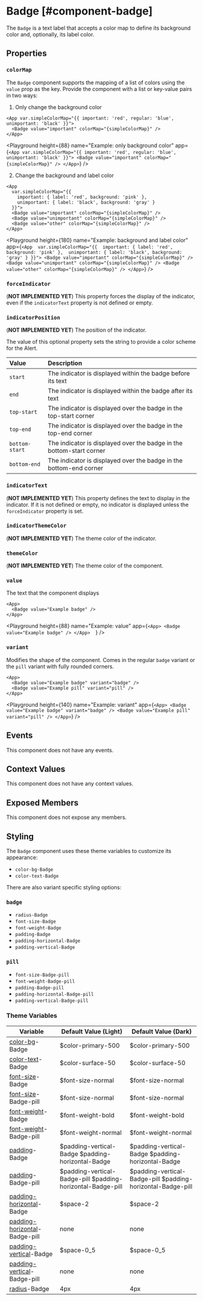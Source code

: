
# Badge [#component-badge]

The `Badge` is a text label that accepts a color map to define its background color and, optionally, its label color.

## Properties

### `colorMap`

The `Badge` component supports the mapping of a list of colors using the `value` prop as the key. Provide the component with a list or key-value pairs in two ways:

1. Only change the background color

```ueml copy {2}
<App var.simpleColorMap="{{ important: 'red', regular: 'blue', unimportant: 'black' }}">
  <Badge value="important" colorMap="{simpleColorMap}" />
</App>
```

<Playground
  height={88}
  name="Example: only background color"
  app={`
    <App var.simpleColorMap="{{ important: 'red', regular: 'blue', unimportant: 'black' }}">
      <Badge value="important" colorMap="{simpleColorMap}" />
    </App>
`}
/>

2. Change the background and label color

```ueml copy {2-5}
<App 
  var.simpleColorMap="{{ 
    important: { label: 'red', background: 'pink' }, 
    unimportant: { label: 'black', background: 'gray' }
  }}">
  <Badge value="important" colorMap="{simpleColorMap}" />
  <Badge value="unimportant" colorMap="{simpleColorMap}" />
  <Badge value="other" colorMap="{simpleColorMap}" />
</App>
```

<Playground
  height={180}
  name="Example: background and label color"
  app={`
  <App 
    var.simpleColorMap="{{ 
      important: { label: 'red', background: 'pink' }, 
      unimportant: { label: 'black', background: 'gray' }
    }}">
    <Badge value="important" colorMap="{simpleColorMap}" />
    <Badge value="unimportant" colorMap="{simpleColorMap}" />
    <Badge value="other" colorMap="{simpleColorMap}" />
  </App>
  `}
/>

### `forceIndicator`

(**NOT IMPLEMENTED YET**) This property forces the display of the indicator, even if the `indicatorText` property is not defined or empty.

### `indicatorPosition`

(**NOT IMPLEMENTED YET**) The position of the indicator.

The value of this optional property sets the string to provide a color scheme for the Alert.

| Value          | Description                                                          |
| :------------- | :------------------------------------------------------------------- |
| `start`        | The indicator is displayed within the badge before its text          |
| `end`          | The indicator is displayed within the badge after its text           |
| `top-start`    | The indicator is displayed over the badge in the top-start corner    |
| `top-end`      | The indicator is displayed over the badge in the top-end corner      |
| `bottom-start` | The indicator is displayed over the badge in the bottom-start corner |
| `bottom-end`   | The indicator is displayed over the badge in the bottom-end corner   |

### `indicatorText`

(**NOT IMPLEMENTED YET**) This property defines the text to display in the indicator. If it is not defined or empty, no indicator is displayed unless the `forceIndicator` property is set.

### `indicatorThemeColor`

(**NOT IMPLEMENTED YET**) The theme color of the indicator.

### `themeColor`

(**NOT IMPLEMENTED YET**) The theme color of the component.

### `value`

The text that the component displays

```ueml copy
<App>
  <Badge value="Example badge" />
</App>  
```

<Playground 
  height={88} 
  name="Example: value" 
  app={`
    <App>
      <Badge value="Example badge" />
    </App>  
  `} />

### `variant`

Modifies the shape of the component. Comes in the regular `badge` variant or the `pill` variant with fully rounded corners.

```ueml copy
<App>
  <Badge value="Example badge" variant="badge" />
  <Badge value="Example pill" variant="pill" />
</App>
```

<Playground
  height={140}
  name="Example: variant"
  app={`
  <App>
    <Badge value="Example badge" variant="badge" />
    <Badge value="Example pill" variant="pill" />
  </App>
  `}
/>

## Events

This component does not have any events.

## Context Values

This component does not have any context values.

## Exposed Members

This component does not expose any members.

## Styling

The `Badge` component uses these theme variables to customize its appearance:

- `color-bg-Badge`
- `color-text-Badge`

There are also variant specific styling options:

### `badge`

- `radius-Badge`
- `font-size-Badge`
- `font-weight-Badge`
- `padding-Badge`
- `padding-horizontal-Badge`
- `padding-vertical-Badge`

### `pill`

- `font-size-Badge-pill`
- `font-weight-Badge-pill`
- `padding-Badge-pill`
- `padding-horizontal-Badge-pill`
- `padding-vertical-Badge-pill`

### Theme Variables

| Variable | Default Value (Light) | Default Value (Dark) |
| --- | --- | --- |
| [color-bg](../styles-and-themes/common-units/#color)-Badge | $color-primary-500 | $color-primary-500 |
| [color-text](../styles-and-themes/common-units/#color)-Badge | $color-surface-50 | $color-surface-50 |
| [font-size](../styles-and-themes/common-units/#size-values)-Badge | $font-size-normal | $font-size-normal |
| [font-size](../styles-and-themes/common-units/#size-values)-Badge-pill | $font-size-normal | $font-size-normal |
| [font-weight](../styles-and-themes/common-units/#font-weight-values)-Badge | $font-weight-bold | $font-weight-bold |
| [font-weight](../styles-and-themes/common-units/#font-weight-values)-Badge-pill | $font-weight-normal | $font-weight-normal |
| [padding](../styles-and-themes/common-units/#size-values)-Badge | $padding-vertical-Badge $padding-horizontal-Badge | $padding-vertical-Badge $padding-horizontal-Badge |
| [padding](../styles-and-themes/common-units/#size-values)-Badge-pill | $padding-vertical-Badge-pill $padding-horizontal-Badge-pill | $padding-vertical-Badge-pill $padding-horizontal-Badge-pill |
| [padding-horizontal](../styles-and-themes/common-units/#size-values)-Badge | $space-2 | $space-2 |
| [padding-horizontal](../styles-and-themes/common-units/#size-values)-Badge-pill | <GrayText>none</GrayText> | <GrayText>none</GrayText> |
| [padding-vertical](../styles-and-themes/common-units/#size-values)-Badge | $space-0_5 | $space-0_5 |
| [padding-vertical](../styles-and-themes/common-units/#size-values)-Badge-pill | <GrayText>none</GrayText> | <GrayText>none</GrayText> |
| [radius](../styles-and-themes/common-units/#border-rounding)-Badge | 4px | 4px |


